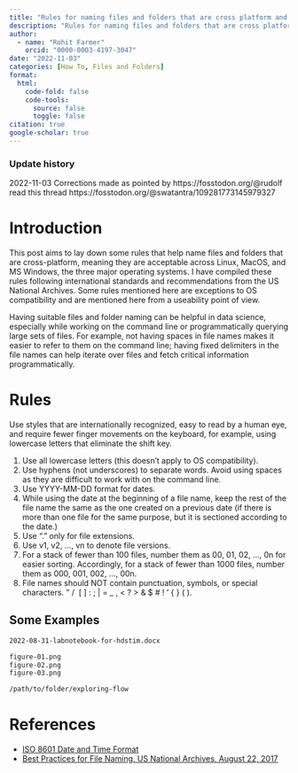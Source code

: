 ```yaml
---
title: "Rules for naming files and folders that are cross platform and helpful in datascience"
description: "Rules for naming files and folders that are cross platform and helpful in datascience."
author: 
  - name: "Rohit Farmer"
    orcid: "0000-0003-4197-3047"
date: "2022-11-03"
categories: [How To, Files and Folders]
format:
  html:
    code-fold: false
    code-tools:
      source: false
      toggle: false
citation: true
google-scholar: true
---
```

::: {.callout-note collapse="true"}
### Update history

2022-11-03 Corrections made as pointed by https://fosstodon.org/@rudolf read this thread https://fosstodon.org/@swatantra/109281773145979327
:::
    
# Introduction

This post aims to lay down some rules that help name files and folders that are cross-platform, meaning they are acceptable across Linux, MacOS, and MS Windows, the three major operating systems. I have compiled these rules following international standards and recommendations from the US National Archives. Some rules mentioned here are exceptions to OS compatibility and are mentioned here from a useability point of view.

Having suitable files and folder naming can be helpful in data science, especially while working on the command line or programmatically querying large sets of files. For example, not having spaces in file names makes it easier to refer to them on the command line; having fixed delimiters in the file names can help iterate over files and fetch critical information programmatically.

# Rules

Use styles that are internationally recognized, easy to read by a human eye, and require fewer finger movements on the keyboard, for example, using lowercase letters that eliminate the shift key.

1.  Use all lowercase letters (this doesn't apply to OS compatibility).
2.  Use hyphens (not underscores) to separate words. Avoid using spaces as they are difficult to work with on the command line.
3.  Use YYYY-MM-DD format for dates.
4.  While using the date at the beginning of a file name, keep the rest of the file name the same as the one created on a previous date (if there is more than one file for the same purpose, but it is sectioned according to the date.)
5.  Use "." only for file extensions.
6.  Use v1, v2, ..., vn to denote file versions.
7.  For a stack of fewer than 100 files, number them as 00, 01, 02, ..., 0n for easier sorting. Accordingly, for a stack of fewer than 1000 files, number them as 000, 001, 002, ..., 00n.
8.  File names should NOT contain punctuation, symbols, or special characters. " /  \[ \] : ; \| = \_ , \< ? \> & \$ \# ! ' { } ( ).

## Some Examples

``` bash
2022-08-31-labnotebook-for-hdstim.docx

figure-01.png
figure-02.png
figure-03.png

/path/to/folder/exploring-flow
```

# References

-   [ISO 8601 Date and Time Format](https://www.iso.org/iso-8601-date-and-time-format.html)
-   [Best Practices for File Naming, US National Archives, August 22, 2017](https://records-express.blogs.archives.gov/2017/08/22/best-practices-for-file-naming/)
